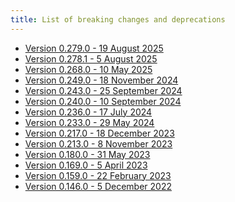 ```yaml
---
title: List of breaking changes and deprecations
---
```



- [Version 0.279.0 - 19 August 2025](./breaking-changes/0.279.0)
- [Version 0.278.1 - 5 August 2025](./breaking-changes/0.278.1)
- [Version 0.268.0 - 10 May 2025](./breaking-changes/0.268.0)
- [Version 0.249.0 - 18 November 2024](./breaking-changes/0.249.0)
- [Version 0.243.0 - 25 September 2024](./breaking-changes/0.243.0)
- [Version 0.240.0 - 10 September 2024](./breaking-changes/0.240.0)
- [Version 0.236.0 - 17 July 2024](./breaking-changes/0.236.0)
- [Version 0.233.0 - 29 May 2024](./breaking-changes/0.233.0)
- [Version 0.217.0 - 18 December 2023](./breaking-changes/0.217.0)
- [Version 0.213.0 - 8 November 2023](./breaking-changes/0.213.0)
- [Version 0.180.0 - 31 May 2023](./breaking-changes/0.180.0)
- [Version 0.169.0 - 5 April 2023](./breaking-changes/0.169.0)
- [Version 0.159.0 - 22 February 2023](./breaking-changes/0.159.0)
- [Version 0.146.0 - 5 December 2022](./breaking-changes/0.146.0)
